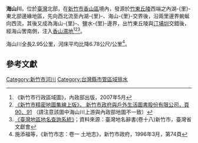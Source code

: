 {{Infobox river
|name=海山川
|image=
|length=2.95公里
|source1_location=[[內湖里_(香山區)|內湖-{里}-]]東北部
|mouth_location=[[香山濕地|香山濕地]]
|basin_cities=[[新竹市|新竹市]]
}}

'''海山川'''，位於[[臺灣|臺灣]]北部，在[[新竹市|新竹市]][[香山區|香山區]]境內，發源於[[竹東丘陵|竹東丘陵]]西端之內湖-{里}-東北部邊緣地區，先向西北流至內湖-{里}-、海山-{里}-交界後，沿兩里邊界蜿蜒向西流，其後又成為海山-{里}-、鹽水-{里}-邊界，出竹東丘陵與[[汀埔圳|汀埔圳]]交錯後，經海山罟南側，注入[[香山濕地|香山濕地]]<ref>《新竹市行政區域圖》，內政部出版，2007年5月</ref><ref>[http://www.hccg.gov.tw/web66/_file/1852/upload/hsinchu_atlas/html/090-091.html 《新竹市精密地圖集線上版》， 新竹市政府與戶外生活圖書股份有限公司，頁90、91] {{webarchive|url=https://web.archive.org/web/20090413083600/http://www.hccg.gov.tw/web66/_file/1852/upload/hsinchu_atlas/html/090-091.html |date=2009-04-13 }}（請注意該圖中海山川上游與內政部地圖不一致）</ref><ref>[http://placesearch.moi.gov.tw/search/place_list.php?id=10155 《臺灣地區地名查詢系統》]{{dead link|date=2018年3月 |bot=InternetArchiveBot |fix-attempted=yes }}；資料來源：臺灣地名辭書(卷十八)新竹市，臺灣省文獻會</ref>。

海山川全長2.95公里，河床平均比降6.78公尺/公里<ref>施添福等，《新竹市志：卷一 土地志》，新竹市政府，1996年3月，第74頁</ref>。

==參考文獻==
<div class="references-small">
<references />
</div>

[[Category:新竹市河川|Category:新竹市河川]]
[[Category:台灣縣市管區域排水|Category:台灣縣市管區域排水]]